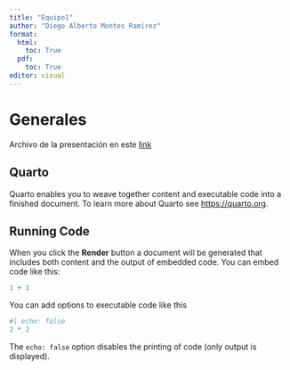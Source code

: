 ```yaml
---
title: "Equipo1"
author: "Diego Alberto Montes Ramírez"
format:
  html:
    toc: True
  pdf:
    toc: True
editor: visual
---
```


# Generales 

Archivo de la presentación en este [link](Equipo[1].html)

## Quarto

Quarto enables you to weave together content and executable code into a finished document. To learn more about Quarto see <https://quarto.org>.

## Running Code

When you click the **Render** button a document will be generated that includes both content and the output of embedded code. You can embed code like this:

```r
1 + 1
```

You can add options to executable code like this

```r
#| echo: false
2 * 2
```

The `echo: false` option disables the printing of code (only output is displayed).
